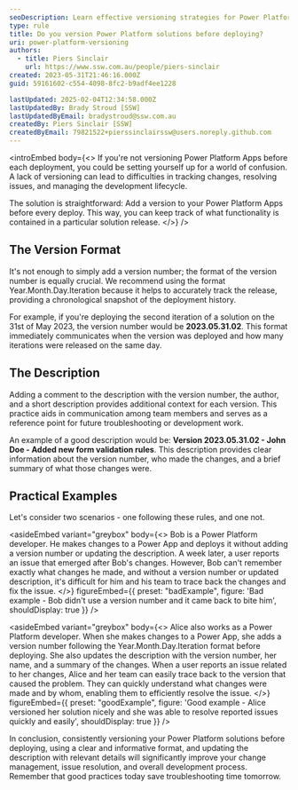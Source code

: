 ```yaml
---
seoDescription: Learn effective versioning strategies for Power Platform solutions to enhance tracking, deployment, and development lifecycle management.
type: rule
title: Do you version Power Platform solutions before deploying?
uri: power-platform-versioning
authors:
  - title: Piers Sinclair
    url: https://www.ssw.com.au/people/piers-sinclair
created: 2023-05-31T21:46:16.000Z
guid: 59161602-c554-4098-8fc2-b9adf4ee1228

lastUpdated: 2025-02-04T12:34:58.000Z
lastUpdatedBy: Brady Stroud [SSW]
lastUpdatedByEmail: bradystroud@ssw.com.au
createdBy: Piers Sinclair [SSW]
createdByEmail: 79821522+pierssinclairssw@users.noreply.github.com
---
```


<introEmbed
  body={<>
If you're not versioning Power Platform Apps before each deployment, you could be setting yourself up for a world of confusion. A lack of versioning can lead to difficulties in tracking changes, resolving issues, and managing the development lifecycle.

The solution is straightforward: Add a version to your Power Platform Apps before every deploy. This way, you can keep track of what functionality is contained in a particular solution release.
  </>}
/>
## The Version Format

It's not enough to simply add a version number; the format of the version number is equally crucial. We recommend using the format Year.Month.Day.Iteration because it helps to accurately track the release, providing a chronological snapshot of the deployment history.

For example, if you're deploying the second iteration of a solution on the 31st of May 2023, the version number would be **2023.05.31.02**. This format immediately communicates when the version was deployed and how many iterations were released on the same day.

## The Description

Adding a comment to the description with the version number, the author, and a short description provides additional context for each version. This practice aids in communication among team members and serves as a reference point for future troubleshooting or development work.

An example of a good description would be: **Version 2023.05.31.02 - John Doe - Added new form validation rules**. This description provides clear information about the version number, who made the changes, and a brief summary of what those changes were.

## Practical Examples

Let's consider two scenarios - one following these rules, and one not.

<asideEmbed
  variant="greybox"
  body={<>
    Bob is a Power Platform developer. He makes changes to a Power App and deploys it without adding a version number or updating the description. A week later, a user reports an issue that emerged after Bob's changes. However, Bob can't remember exactly what changes he made, and without a version number or updated description, it's difficult for him and his team to trace back the changes and fix the issue.
  </>}
  figureEmbed={{
    preset: "badExample",
    figure: 'Bad example - Bob didn\'t use a version number and it came back to bite him',
    shouldDisplay: true
  }}
/>

<asideEmbed
  variant="greybox"
  body={<>
    Alice also works as a Power Platform developer. When she makes changes to a Power App, she adds a version number following the Year.Month.Day.Iteration format before deploying. She also updates the description with the version number, her name, and a summary of the changes. When a user reports an issue related to her changes, Alice and her team can easily trace back to the version that caused the problem. They can quickly understand what changes were made and by whom, enabling them to efficiently resolve the issue.
  </>}
  figureEmbed={{
    preset: "goodExample",
    figure: 'Good example - Alice versioned her solution nicely and she was able to resolve reported issues quickly and easily',
    shouldDisplay: true
  }}
/>

In conclusion, consistently versioning your Power Platform solutions before deploying, using a clear and informative format, and updating the description with relevant details will significantly improve your change management, issue resolution, and overall development process. Remember that good practices today save troubleshooting time tomorrow.
